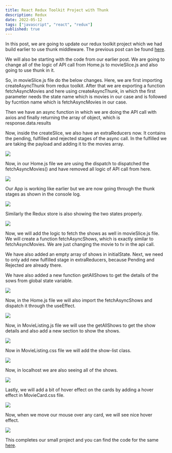 ```yaml
---
title: React Redux Toolkit Project with Thunk
description: Redux
date: 2022-05-12
tags: ["javascript", "react", "redux"]
published: true
---
```


In this post, we are going to update our redux toolkit project which we had build earlier to use thunk middleware. The previous post can be found [here](https://www.nabendu.org/blog/redux-toolkit).

We will also be starting with the code from our earlier post. We are going to change all of the logic of API call from Home.js to movieSlice.js and also going to use thunk in it.

So, in movieSlice.js file do the below changes. Here, we are first importing createAsyncThunk from redux toolkit. After that we are exporting a function fetchAsyncMovies and here using createAsyncThunk, in which the first parameter needs the state name which is movies in our case and is followed by fucntion name which is fetchAsyncMovies in our case.

Then we have an async function in which we are doing the API call with axios and finally returning the array of object, which is response.data.results

Now, inside the createSlice, we also have an extraReducers now. It contains the pending, fulfilled and rejected stages of the async call. In the fulfilled we are taking the payload and adding it to the movies array.

![](https://res.cloudinary.com/dxkxvfo2o/image/upload/v1749908589/14-Jun-25/redux-toolkit-thunk/1_ry5ovd.webp)

Now, in our Home.js file we are using the dispatch to dispatched the fetchAsyncMovies() and have removed all logic of API call from here.

![](https://res.cloudinary.com/dxkxvfo2o/image/upload/v1749908588/14-Jun-25/redux-toolkit-thunk/2_aqkwba.webp)

Our App is working like earlier but we are now going through the thunk stages as shown in the console log.

![](https://res.cloudinary.com/dxkxvfo2o/image/upload/v1749908587/14-Jun-25/redux-toolkit-thunk/3_xw5ijb.webp)

Similarly the Redux store is also showing the two states properly.

![](https://res.cloudinary.com/dxkxvfo2o/image/upload/v1749908585/14-Jun-25/redux-toolkit-thunk/4_x9j308.webp)

Now, we will add the logic to fetch the shows as well in movieSlice.js file. We will create a function fetchAsyncShows, which is exactly similar to fetchAsyncMovies. We are just changing the movie to tv in the api call.

We have also added an empty array of shows in initialState. Next, we need to only add new fulfilled stage in extraReducers, because Pending and Rejected are already there.

We have also added a new function getAllShows to get the details of the sows from global state variable.

![](https://res.cloudinary.com/dxkxvfo2o/image/upload/v1749908584/14-Jun-25/redux-toolkit-thunk/5_licamf.webp)

Now, in the Home.js file we will also import the fetchAsyncShows and dispatch it through the useEffect.

![](https://res.cloudinary.com/dxkxvfo2o/image/upload/v1749908583/14-Jun-25/redux-toolkit-thunk/6_hl3nna.webp)

Now, in MovieListing.js file we will use the getAllShows to get the show details and also add a new section to show the shows.

![](https://res.cloudinary.com/dxkxvfo2o/image/upload/v1749908582/14-Jun-25/redux-toolkit-thunk/7_qduchk.webp)

Now in MovieListing.css file we will add the show-list class.

![](https://res.cloudinary.com/dxkxvfo2o/image/upload/v1749908581/14-Jun-25/redux-toolkit-thunk/8_q4ztih.webp)

Now, in localhost we are also seeing all of the shows.

![](https://res.cloudinary.com/dxkxvfo2o/image/upload/v1749908581/14-Jun-25/redux-toolkit-thunk/9_xzamln.webp)

Lastly, we will add a bit of hover effect on the cards by adding a hover effect in MovieCard.css file.

![](https://res.cloudinary.com/dxkxvfo2o/image/upload/v1749908580/14-Jun-25/redux-toolkit-thunk/10_tnqgsb.webp)

Now, when we move our mouse over any card, we will see nice hover effect.

![](https://res.cloudinary.com/dxkxvfo2o/image/upload/v1749908580/14-Jun-25/redux-toolkit-thunk/11_v9o01l.webp)

This completes our small project and you can find the code for the same [here](https://github.com/nabendu82/redux-toolkit-thunk).
